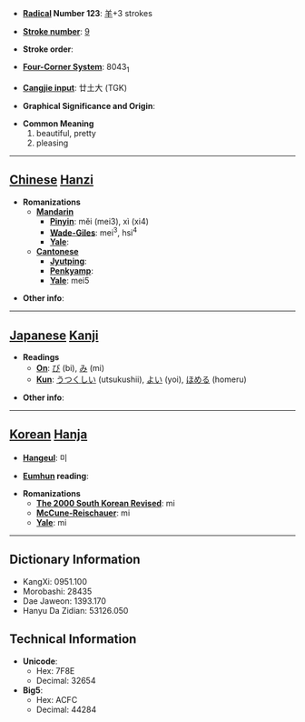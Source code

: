 * '''[[Wiktionary:Chinese radical index| Radical]] Number 123''': [[Wiktionary:Chinese radical index 羊|羊]]+3 strokes

* '''[[Wiktionary:Chinese total strokes index|Stroke number]]''': [[Wiktionary:Chinese total strokes index 9|9]]

* '''Stroke order''': 

* '''[[Wiktionary:Chinese four corner index|Four-Corner System]]''': 8043<sub>1</sub>

* '''[[Wiktionary:Chinese Cangjie index|Cangjie input]]''': 廿土大 (TGK)

* '''Graphical Significance and Origin''': 

* '''Common Meaning'''
*#beautiful, pretty
*# pleasing


----

== [[Chinese]] [[Hanzi]] ==

* '''Romanizations'''
** '''[[Mandarin]]'''
*** '''[[Pinyin]]''': měi (mei3), xì (xi4)
*** '''[[Wade-Giles]]''': mei<sup>3</sup>, hsi<sup>4</sup>
*** '''[[Yale]]''': 
** '''[[Cantonese]]'''
*** '''[[Jyutping]]''':
*** '''[[Penkyamp]]''': 
*** '''[[Yale]]''': mei5

* '''Other info''': 

----

== [[Japanese]] [[Kanji]] ==

* '''Readings'''
** '''[[On]]''': [[び]] (bi), [[み]] (mi)
** '''[[Kun]]''': [[うつくしい]] (utsukushii), [[よい]] (yoi), [[ほめる]] (homeru)

* '''Other info''':  

----

== [[Korean]] [[Hanja]] ==

* '''[[Hangeul]]''': 미

* '''[[Eumhun]] reading''': 

* '''Romanizations'''
** '''[[The 2000 South Korean Revised Romanization|The 2000 South Korean Revised]]''': mi
** '''[[McCune-Reischauer]]''': mi
** '''[[Yale]]''': mi

----

== Dictionary Information ==

* KangXi: 0951.100
* Morobashi: 28435
* Dae Jaweon: 1393.170
* Hanyu Da Zidian: 53126.050

== Technical Information ==

* '''Unicode''':
** Hex: 7F8E
** Decimal: 32654
* '''Big5''':
** Hex: ACFC
** Decimal: 44284